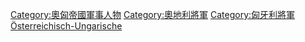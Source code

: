 [[Category:奧匈帝國軍事人物|Category:奧匈帝國軍事人物]]
[[Category:奧地利將軍|Category:奧地利將軍]]
[[Category:匈牙利將軍|Category:匈牙利將軍]]
[[Category:各國將軍|Österreichisch-Ungarische]]